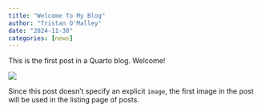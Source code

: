 ```yaml
---
title: "Welcome To My Blog"
author: "Tristan O'Malley"
date: "2024-11-30"
categories: [news]
---
```


This is the first post in a Quarto blog. Welcome!

![](thumbnail.jpg)

Since this post doesn't specify an explicit `image`, the first image in the post will be used in the listing page of posts.
